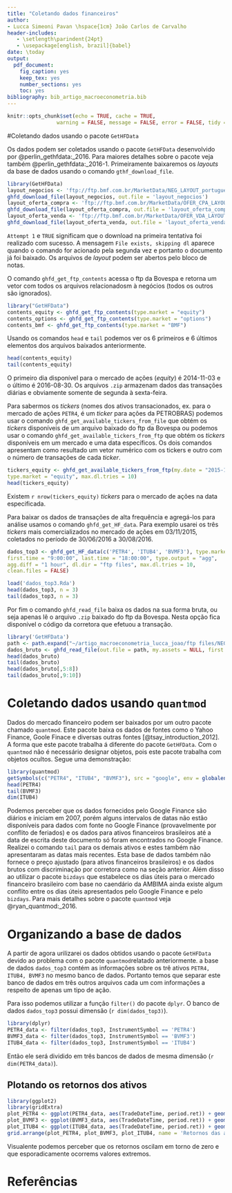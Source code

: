```yaml
---
title: "Coletando dados financeiros"
author: 
- Lucca Simeoni Pavan \hspace{1cm} João Carlos de Carvalho
header-includes:
   - \setlength\parindent{24pt}
   - \usepackage[english, brazil]{babel}
date: \today
output: 
  pdf_document: 
    fig_caption: yes
    keep_tex: yes
    number_sections: yes
    toc: yes
bibliography: bib_artigo_macroeconometria.bib
---
```


```r
knitr::opts_chunk$set(echo = TRUE, cache = TRUE,
                warning = FALSE, message = FALSE, error = FALSE, tidy = TRUE, tidy.opts = list(width.cutoff = 70))
```

#Coletando dados usando o pacote `GetHFData`

Os dados podem ser coletados usando o pacote `GetHFData` desenvolvido por @perlin_gethfdata:_2016. Para maiores detalhes sobre o pacote veja também @perlin_gethfdata:_2016-1. Primeiramente baixaremos os *layouts* da base de dados usando o comando `gthf_download_file`.

```r
library(GetHFData)
layout_negocios <- 'ftp://ftp.bmf.com.br/MarketData/NEG_LAYOUT_portuguese.txt'
ghfd_download_file(layout_negocios, out.file = 'layout_negocios')
layout_oferta_compra <- 'ftp://ftp.bmf.com.br/MarketData/OFER_CPA_LAYOUT_portuguese.txt'
ghfd_download_file(layout_oferta_compra, out.file = 'layout_oferta_compra')
layout_oferta_venda <- 'ftp://ftp.bmf.com.br/MarketData/OFER_VDA_LAYOUT_portuguese.txt'
ghfd_download_file(layout_oferta_venda, out.file = 'layout_oferta_venda')
```
`Attempt 1` e `TRUE` significam que o download na primeira tentativa foi realizado com sucesso. 
A mensagem `File exists, skipping dl` aparece quando o comando for acionado pela segunda vez e portanto o documento já foi baixado. Os arquivos de *layout* podem ser abertos pelo bloco de notas.

O comando `ghfd_get_ftp_contents` acessa o ftp da Bovespa e retorna um vetor com todos os arquivos relacionadosm à negócios (todos os outros são ignorados).

```r
library("GetHFData")
contents_equity <- ghfd_get_ftp_contents(type.market = "equity")
contents_options <- ghfd_get_ftp_contents(type.market = "options")
contents_bmf <- ghfd_get_ftp_contents(type.market = "BMF")

```
Usando os comandos `head` e `tail` podemos ver os 6 primeiros e 6 últimos elementos dos arquivos baixados anteriormente.

```r
head(contents_equity)
tail(contents_equity)

```
O primeiro dia disponível para o mercado de ações (*equity*) é 2014-11-03 e o último é 2016-08-30. Os arquivos `.zip` armazenam dados das transações diárias e obviamente somente de segunda à sexta-feira.

Para sabermos os *tickers* (nomes dos ativos transacionados, ex. para o mercado de ações `PETR4`, é um *ticker* para ações da PETROBRAS) podemos usar o comando `ghfd_get_available_tickers_from_file` que obtém os *tickers* disponíveis de um arquivo baixado do ftp da Bovespa ou podemos usar o comando `ghfd_get_available_tickers_from_ftp` que obtém os *tickers* disponíveis em um mercado e uma data específicos. Os dois comandos apresentam como resultado um vetor numérico com os tickers e outro com o número de transações de cada *ticker*.

```r
tickers_equity <- ghfd_get_available_tickers_from_ftp(my.date = "2015-11-03",
type.market = "equity", max.dl.tries = 10)
head(tickers_equity)

```
Existem `r nrow(tickers_equity)` *tickers* para o mercado de ações na data especificada.

Para baixar os dados de transações de alta frequência e agregá-los para análise usamos o comando `ghfd_get_HF_data`. Para exemplo usarei os três *tickers* mais comercializados no mercado de ações em 03/11/2015, coletados no período de 30/06/2016 a 30/08/2016.

```r
dados_top3 <- ghfd_get_HF_data(c('PETR4', 'ITUB4', 'BVMF3'), type.market = 'equity', first.date = as.Date('2016-06-30'), last.date = as.Date('2016-08-30'),
first.time = "9:00:00", last.time = "18:00:00", type.output = "agg",
agg.diff = "1 hour", dl.dir = "ftp files", max.dl.tries = 10,
clean.files = FALSE)
```
```r
load('dados_top3.Rda')
head(dados_top3, n = 3)
tail(dados_top3, n = 3)
```

Por fim o comando `ghfd_read_file` baixa os dados na sua forma bruta, ou seja apenas lê o arquivo `.zip` baixado do ftp da Bovespa. Nesta opção fica disponível o código da corretora que efetuou a transação.

```r
library('GetHFData')
path <- path.expand("~/artigo_macroeconometria_lucca_joao/ftp files/NEG_20160830.zip")
dados_bruto <- ghfd_read_file(out.file = path, my.assets = NULL, first.time = "10:00:00",last.time = "17:00:00", type.output = "raw")
head(dados_bruto)
tail(dados_bruto)
head(dados_bruto[,5:8])
tail(dados_bruto[,9:10])
```

# Coletando dados usando `quantmod`

Dados do mercado financeiro podem ser baixados por um outro pacote chamado `quantmod`.
Este pacote baixa os dados de fontes como o Yahoo Finance, Goole Finace e diversas outras fontes [@tsay_introduction_2012]. A forma que este pacote trabalha á diferente do pacote `GetHFData`. Com o `quantmod` não é necessário designar objetos, pois este pacote trabalha com objetos ocultos. Segue uma demonstração:
```r
library(quantmod)
getSymbols(c("PETR4", "ITUB4", "BVMF3"), src = "google", env = globalenv())
head(PETR4)
tail(BVMF3)
dim(ITUB4)
```
Podemos perceber que os dados fornecidos pelo Google Finance são diários e iniciam em 2007, porém alguns intervalos de datas não estão disponíveis para dados com fonte no Google Finance (provavelmente por conflito de feriados) e os dados para ativos financeiros brasileiros até a data de escrita deste documento só foram encontrados no Google Finance. Realizei o comando `tail` para os demais ativos e estes também não apresentaram as datas mais recentes. Esta base de dados também não fornece o preço ajustado (para ativos financeiros brasileiros) e os dados brutos com discriminação por corretora como na seção anterior. Além disso ao utilizar o pacote `bizdays` que estabelece os dias úteis para o mercado financeiro brasileiro com base no caendário da AMBIMA ainda existe algum conflito entre os dias úteis apresentados pelo Google Finance e pelo `bizdays`.
Para mais detalhes sobre o pacote `quantmod` veja @ryan_quantmod:_2016. 

# Organizando a base de dados

A partir de agora urilizarei os dados obtidos usando o pacote `GetHFData` devido ao problema com o pacote `quantmod`relatado anteriormente. a base de dados `dados_top3` contém as informações sobre os trê ativos `PETR4, ITUB4, BVMF3` no mesmo banco de dados.
Portanto temos que separar este banco de dados em três outros arquivos cada um com informações a respeito de apenas um tipo de ação.

Para isso podemos utilizar a função `filter()` do pacote `dplyr`. O banco de dados `dados_top3` possui dimensão (`r dim(dados_top3)`). 

```r
library(dplyr)
PETR4_data <- filter(dados_top3, InstrumentSymbol == 'PETR4')
BVMF3_data <- filter(dados_top3, InstrumentSymbol == 'BVMF3')
ITUB4_data <- filter(dados_top3, InstrumentSymbol == 'ITUB4')
```
Então ele será dividido em três bancos de dados de mesma dimensão (`r dim(PETR4_data)`).

## Plotando os retornos dos ativos

```r
library(ggplot2)
library(gridExtra)
plot_PETR4 <- ggplot(PETR4_data, aes(TradeDateTime, period.ret)) + geom_line() +  scale_x_datetime(date_labels = "%Y-%m-%d %H:%M:%S") + xlab("") + ylab("PETR4") + theme(axis.text.x = element_text( size = 7, vjust = 0.7, hjust = 0.9))
plot_BVMF3 <- ggplot(BVMF3_data, aes(TradeDateTime, period.ret)) + geom_line() +  scale_x_datetime(date_labels = "%Y-%m-%d %H:%M:%S") + xlab("") + ylab("BVMF3") + theme(axis.text.x = element_text( size = 7, vjust = 0.7, hjust = 0.9))
plot_ITUB4 <- ggplot(ITUB4_data, aes(TradeDateTime, period.ret)) + geom_line() +  scale_x_datetime(date_labels = "%Y-%m-%d %H:%M:%S") + xlab("") + ylab("ITUB4") + theme(axis.text.x = element_text( size = 7, vjust = 0.7, hjust = 0.9))
grid.arrange(plot_PETR4, plot_BVMF3, plot_ITUB4, name = 'Retornos das ações', nrow = 3)
```
Visualente podemos perceber que os retornos oscilam em torno de zero e que esporadicamente ocorrems valores extremos.


# Referências {-}
\setlength{\parindent}{0in}

